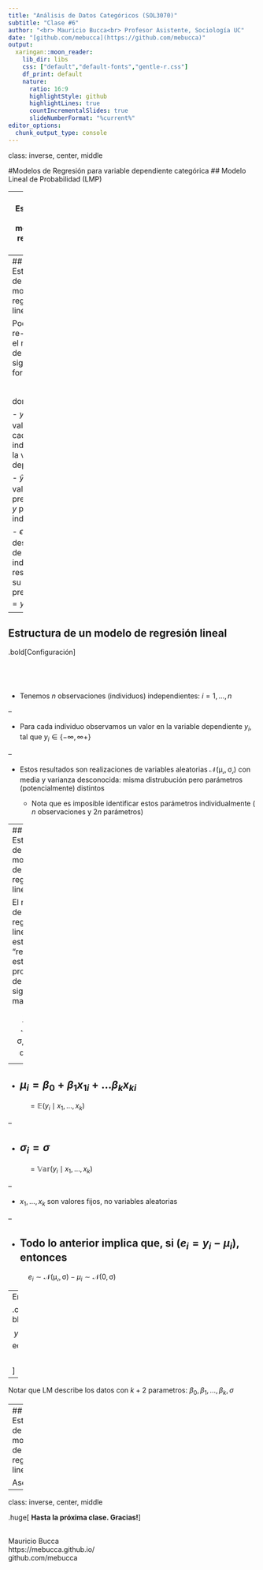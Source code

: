 ```yaml
---
title: "Análisis de Datos Categóricos (SOL3070)"
subtitle: "Clase #6"
author: "<br> Mauricio Bucca<br> Profesor Asistente, Sociología UC"
date: "[github.com/mebucca](https://github.com/mebucca)"
output:
  xaringan::moon_reader:
    lib_dir: libs
    css: ["default","default-fonts","gentle-r.css"]
    df_print: default
    nature:
      ratio: 16:9
      highlightStyle: github
      highlightLines: true
      countIncrementalSlides: true
      slideNumberFormat: "%current%"
editor_options: 
  chunk_output_type: console
---
```


class: inverse, center, middle

#Modelos de Regresión para variable dependiente categórica
## Modelo Lineal de Probabilidad (LMP)

---
##  Estructura de un modelo de regresión lineal


Un modelo de regresión lineal estándar tiene la siguiente estructura:

<br>

$$y_{i} = \beta_{0} + \beta_{1}x_{1i} + \dots \beta_{k}x_{ki} + \epsilon_{i}$$
donde:

- $y$ es la variable dependiente

- $x_{1} \dots x_{k}$ son predictores o variables independientes 

- $\beta_{1} \dots \beta_{k}$ son los respectivos "efectos" de los predictores

- $\epsilon$ es un termino de error aleatorio ("white noise")


---
##  Estructura de un modelo de regresión lineal

Podemos re-escribir el modelo de la siguiente forma:

<br>

\begin{align}
y_{i} &= \beta_{0} + \beta_{1}x_{1i} + \dots \beta_{k}x_{ki} + \epsilon_{i} \\ \\
      &= \beta_{0} + \sum_{k=1}^{K} \beta_{k}x_{ki} + \epsilon_{i} \\ \\
      &= \hat{y}_{i} + \epsilon_{i}
\end{align}

donde:

- $y_{i}$ es el valor de cada individuo en la variable dependiente

- $\hat{y}_{i}$ es el valor predicho de $y$ para cada individuo

- $\epsilon_{i}$ es una desviación de cada individuo respecto de su valor predicho, $\epsilon_{i} = y_{i} - \hat{y}_{i}$

---
##  Estructura de un modelo de regresión lineal


.bold[Configuración]

<br>
--


- Tenemos $n$ observaciones (individuos) independientes: $i = 1, \dots, n$


--

- Para cada individuo observamos un valor en la variable dependiente $y_{i}$, tal que  $y_{i} \in \{-\infty,\infty+ \}$


--

- Estos resultados son realizaciones de variables aleatorias $\mathcal{N(\mu_{i}, \sigma_{i})}$ con media y varianza desconocida: misma distrubución pero parámetros (potencialmente) distintos

  - Nota que es imposible identificar estos parámetros individualmente ( $n$ observaciones y $2n$ parámetros)

---
##  Estructura de un modelo de regresión lineal

El modelo de regresión lineal estándar "resuelve" este problema de la siguiente mandera

$$y_{i} \sim \mathcal{N(\mu_{i}, \sigma_{i})} \quad \quad \text{ donde}$$
--

-  $\mu_{i} = \beta_{0} + \beta_{1}x_{1i} + \dots \beta_{k}x_{ki}$
--
$\quad =\mathbb{E}(y_{i} \mid x_{1}, \dots, x_{k})$


--

- $\sigma_{i} =  \sigma$
--
$\quad =\mathbb{Var}(y_{i} \mid x_{1}, \dots, x_{k})$

--

- $x_{1}, \dots, x_{k}$ son valores fijos, no variables aleatorias


--

- Todo lo anterior implica que, si $(e_{i} = y_{i} - \mu_{i})$, entonces
--
$\quad e_{i} \sim \mathcal{N(\mu_{i}, \sigma)} - \mu_{i} \sim  \mathcal{N(0, \sigma)}$


--
En resumen,

.content-box-blue[
$$y_{i} \sim \mathcal{N(\mu_{i}, \sigma)} \quad  \text{ o, equivalentemente: } \quad  y_{i} = \mu_{i} + \mathcal{N(0, \sigma)}$$
]

--

Notar que  LM describe los datos con $k + 2$ parametros: $\beta_{0}, \beta_{1}, \dots, \beta_{k}, \sigma$

---
##  Estructura de un modelo de regresión lineal

Asemble



---
class: inverse, center, middle

.huge[
**Hasta la próxima clase. Gracias!**
]

<br>
Mauricio Bucca <br>
https://mebucca.github.io/ <br>
github.com/mebucca




